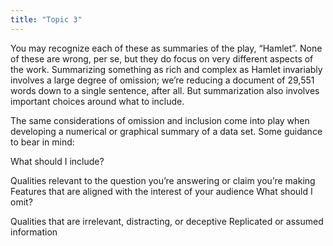 ```yaml
---
title: "Topic 3"
---
```


You may recognize each of these as summaries of the play, “Hamlet”. None of these are wrong, per se, but they do focus on very different aspects of the work. Summarizing something as rich and complex as Hamlet invariably involves a large degree of omission; we’re reducing a document of 29,551 words down to a single sentence, after all. But summarization also involves important choices around what to include.

The same considerations of omission and inclusion come into play when developing a numerical or graphical summary of a data set. Some guidance to bear in mind:

What should I include?

Qualities relevant to the question you’re answering or claim you’re making
Features that are aligned with the interest of your audience
What should I omit?

Qualities that are irrelevant, distracting, or deceptive
Replicated or assumed information